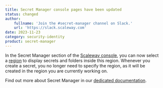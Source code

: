 ```yaml
---
title: Secret Manager console pages have been updated
status: changed
author:
    fullname: 'Join the #secret-manager channel on Slack.'
    url: 'https://slack.scaleway.com'
date: 2023-11-23
category: security-identity
product: secret-manager
---
```


In the Secret Manager section of the [Scaleway console](https://console.scaleway.com), you can now select a [region](/secret-manager/concepts/#region) to display secrets and folders inside this region. Whenever you create a secret, you no longer need to specify the region, as it will be created in the region you are currently working on.

Find out more about Secret Manager in our [dedicated documentation](/secret-manager/quickstart/).

